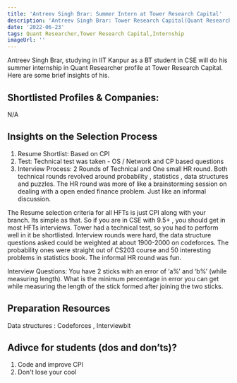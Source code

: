 ```yaml
---
title: 'Antreev Singh Brar: Summer Intern at Tower Research Capital'
description: 'Antreev Singh Brar: Tower Research Capital(Quant Researcher)'
date: '2022-06-23'
tags: Quant Researcher,Tower Research Capital,Internship
imageUrl: ''
---
```


Antreev Singh Brar, studying in IIT Kanpur as a BT student in CSE will do
his summer internship in Quant Researcher profile at Tower Research Capital. Here are some brief
insights of his.

## Shortlisted Profiles & Companies:
N/A

## Insights on the Selection Process
1. Resume Shortlist: Based on CPI
2. Test: Technical test was taken - OS / Network and CP based questions
3. Interview Process: 2 Rounds of Technical and One small HR round. Both technical rounds revolved around probability , statistics , data structures and puzzles. The HR round was more of like a brainstorming session on dealing with a open ended finance problem. Just like an informal discussion.

The Resume selection criteria for all HFTs is just CPI along with your branch. Its simple as that. So if you are in CSE with 9.5+ , you should get in most HFTs interviews. Tower had a technical test, so you had to perform well in it be shortlisted. Interview rounds were hard, the data structure questions asked could be weighted at about 1900-2000 on codeforces. The probability ones were straight out of CS203 course and 50 interesting problems in statistics book. The informal HR round was fun.

Interview Questions: You have 2 sticks with an error of ‘a%’ and ‘b%’ (while measuring length). What is the minimum percentage in error you can get while measuring the length of the stick formed after joining the two sticks.

##  Preparation Resources
Data structures : Codeforces , Interviewbit

## Adivce for students (dos and don’ts)? 
1) Code and improve CPI
2) Don't lose your cool

